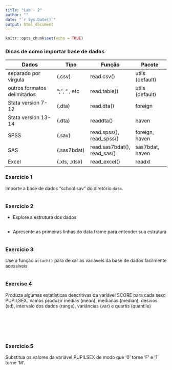 ```yaml
---
title: "Lab - 2"
author: ""
date: "`r Sys.Date()`"
output: html_document
---
```


```r
knitr::opts_chunk$set(echo = TRUE)
```

### Dicas de como importar base de dados 

| Dados                       | Tipo            | Função       | Pacote           |
|-----------------------------+-----------------+--------------+------------------|
| separado por vírgula        |  (.csv)         | read.csv()   | utils (default)  |
| outros formatos delimitados | ";", "\t" , etc | read.table() | utils (default)  |
| Stata version 7-12          | (.dta)          | read.dta()   | foreign          | 		
| Stata version 13-14         | (.dta)          | readdta()    | haven            |
| SPSS                        | (.sav)          | read.spss(), read_spss()  | foreign, haven           |
| SAS                         | (.sas7bdat)     | read.sas7bdat(), read_sas() | sas7bdat, haven       |
| Excel                       | (.xls, .xlsx)   | read_excel() | readxl           |



### Exercício 1
Importe a base de dados "school.sav" do diretório `data`.

```r

```


### Exercício 2

- Explore a estrutura dos dados 

```r

```

- Apresente as primeiras linhas do data frame para entender sua estrutura
```r

```


### Exercício 3

Use a função `attach()` para deixar as variáveis da base de dados facilmente acessíveis

```r
```


### Exercise 4

Produza algumas estatísticas descritivas da variável SCORE para cada sexo PUPILSEX. Vamos produzir médias (mean), medianas (median), desvios (sd), intervalo dos dados (range), variâncias (var) e quartis (quantile)

```r

```


```r

```


```r

```


```r

```


```r

```


```r

```


### Exercício 5

Substitua os valores da variável PUPILSEX de modo que '0' torne 'F' e '1' torne 'M'.

```r

```
